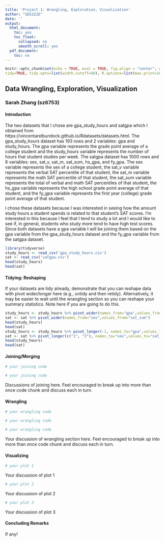 ```yaml
---
title: 'Project 1: Wrangling, Exploration, Visualization'
author: "SDS322E"
date: ''
output:
  html_document:
    toc: yes
    toc_float:
      collapsed: no
      smooth_scroll: yes
  pdf_document:
    toc: no
---
```


```r
knitr::opts_chunk$set(echo = TRUE, eval = TRUE, fig.align = "center", warning = F, message = F,
tidy=TRUE, tidy.opts=list(width.cutoff=60), R.options=list(max.print=100))
```

## Data Wrangling, Exploration, Visualization

### Sarah Zhang (sz6753)

#### Introduction 

The two datasets that I chose are gpa_study_hours and satgpa which I obtained from https://vincentarelbundock.github.io/Rdatasets/datasets.html. The gpa_study_hours dataset has 193 rows and 2 variables: gpa and study_hours. The gpa variable represents the grade point average of a college student and the study_hours variable represents the number of hours that student studies per week. The satgpa dataset has 1000 rows and 6 variables: sex, sat_v, sat_m, sat_sum, hs_gpa, and fy_gpa. The sex variable represents the sex of a college student, the sat_v variable represents the verbal SAT percentile of that student, the sat_m variable represents the math SAT percentile of that student, the sat_sum variable represents the total of verbal and math SAT percentiles of that student, the hs_gpa variable represents the high school grade point average of that student, and the fy_gpa variable represents the first year (college) grade point average of that student.

I chose these datasets because I was interested in seeing how the amount study hours a student spends is related to that student's SAT scores. I'm interested in this because I feel that I tend to study a lot and I would like to see if, in general, students who study more tend to have high test scores. Since both datasets have a gpa variable I will be joining them based on the gpa variable from the gpa_study_hours dataset and the fy_gpa variable from the satgpa dataset.

```R
library(tidyverse)
study_hours <- read_csv('gpa_study_hours.csv')
sat <- read_csv('satgpa.csv')
head(study_hours)
head(sat)
```

#### Tidying: Reshaping

If your datasets are tidy already, demonstrate that you can reshape data with pivot wider/longer here (e.g., untidy and then retidy). Alternatively, it may be easier to wait until the wrangling section so you can reshape your summary statistics. Note here if you are going to do this.

```R
study_hours <- study_hours %>% pivot_wider(names_from="gpa",values_from="study_hours")
sat <- sat %>% pivot_wider(names_from="sex",values_from="sat_sum")
head(study_hours)
head(sat)
study_hours <- study_hours %>% pivot_longer(-1, names_to="gpa",values_to="study_hours", values_drop_na=T)
sat <- sat %>% pivot_longer(c("1", "2"), names_to="sex",values_to="sat_sum", values_drop_na=T)
head(study_hours)
head(sat)
```

    
#### Joining/Merging

```R
# your joining code

# your joining code
```

Discussions of joining here. Feel encouraged to break up into more than once code chunk and discuss each in turn.

####  Wrangling

```R
# your wrangling code

# your wrangling code

# your wrangling code
```

Your discussion of wrangling section here. Feel encouraged to break up into more than once code chunk and discuss each in turn.


#### Visualizing

```R
# your plot 1
```

Your discussion of plot 1

```R
# your plot 2
```

Your discussion of plot 2

```R
# your plot 3
```

Your discussion of plot 3

#### Concluding Remarks

If any!




